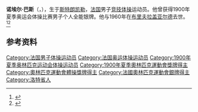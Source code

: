 {{NoteTA|G1=Sports}}
'''诺埃尔·巴斯'''（{{lang-fr|Noël Bas}}，{{bd|1877年|12月25日|1960年|7月3日}}），生于[[斯特朗凯勒|斯特朗凯勒]]，[[法国|法国]]男子[[竞技体操|竞技体操]]运动员。他曾获得1900年夏季奥运会体操比赛男子个人全能银牌。他与1960年在[[布里夫拉盖亚尔德|布里夫拉盖亚尔德]]去世。<ref>{{Cite web|title=Noël BAS|url=https://www.olympic.org/noel-bas|accessdate=2021-03-26|work=International Olympic Committee|archive-date=2017-03-27|archive-url=https://web.archive.org/web/20170327043232/https://www.olympic.org/noel-bas|dead-url=no}}</ref><ref>{{cite web |url=https://www.olympedia.org/athletes/29871 |title=Noël Bas |work=Olympedia |accessdate=2020-12-21 |archive-date=2020-06-08 |archive-url=https://web.archive.org/web/20200608212942/https://www.olympedia.org/athletes/29871 |dead-url=no }}</ref>

== 参考资料 ==
{{reflist}}

{{Authority control}}
{{DEFAULTSORT:Bas, Noël}}
[[Category:法国男子体操运动员|Category:法国男子体操运动员]]
[[Category:法国奥运体操运动员|Category:法国奥运体操运动员]]
[[Category:1900年夏季奥林匹克运动会体操运动员|Category:1900年夏季奥林匹克运动会体操运动员]]
[[Category:1900年夏季奧林匹克運動會獎牌得主|Category:1900年夏季奧林匹克運動會獎牌得主]]
[[Category:奧林匹克運動會體操獎牌得主|Category:奧林匹克運動會體操獎牌得主]]
[[Category:法國奧林匹克運動會銀牌得主|Category:法國奧林匹克運動會銀牌得主]]
[[Category:洛特省人|Category:洛特省人]]